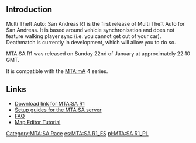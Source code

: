 {{Historical}}
==Introduction==
Multi Theft Auto: San Andreas R1 is the first release of Multi Theft Auto for San Andreas. It is based around vehicle synchronisation and does not feature walking player sync (i.e. you cannot get out of your car). Deathmatch is currently in development, which will allow you to do so.

MTA:SA R1 was released on Sunday 22nd of January at approximately 22:10 GMT.

It is compatible with the [[/MTA:mA.md|MTA:mA]] 4 series.

==Links==
* [http://light.mtavc.com Download link for MTA:SA R1]
* [[/Server_Setup_Guides.md|Setup guides for the MTA:SA server]]
* [[/MTASA_FAQ.md|FAQ]]
* [[/Map_Editor.md|Map Editor Tutorial]]

[[/Category:MTA:SA Race.md|Category:MTA:SA Race]]
[[/es:MTA:SA R1_ES.md|es:MTA:SA R1_ES]]
[[/pl:MTA:SA R1_PL.md|pl:MTA:SA R1_PL]]